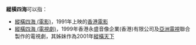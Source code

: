 '''縱橫四海'''可以指：
*[[縱橫四海_(電影)|縱橫四海 (電影)]]，1991年上映的[[香港電影|香港電影]]
*[[縱橫四海_(電視劇)|縱橫四海 (電視劇)]]，1999年香港永盛音像企業(香港)有限公司及[[亞洲電視|亞洲電視]]聯合製作的電視劇，其姊妹作為2001年[[縱橫天下|縱橫天下]]


{{disambig|Cat=四字作品消歧义}}